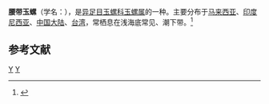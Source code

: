{{Speciesbox 
| taxon = Natica vitellus
| binomial_authority = Linnaeus, 1758
}}
'''腰带玉螺'''（学名：''{{lang|la|Natica vitellus}}''），是[[异足目|异足目]][[玉螺科|玉螺科]][[玉螺属|玉螺属]]的一种。主要分布于[[马来西亚|马来西亚]]、[[印度尼西亚|印度尼西亚]]、[[中国大陆|中国大陆]]、[[台湾|台湾]]，常栖息在浅海底常见、潮下带。<ref>{{cite web|url=http://shell.sinica.edu.tw/chinese/shellbase_detail.php?science_no=675|title=国际贝库：腰带玉螺|publisher=台湾贝类资料库|accessdate=2009-08-11}}</ref>

== 参考文献 ==
{{reflist}}
{{taxonbar}}
[[Category:_1758年描述的动物|Y]]
[[Category:玉螺属|Y]]